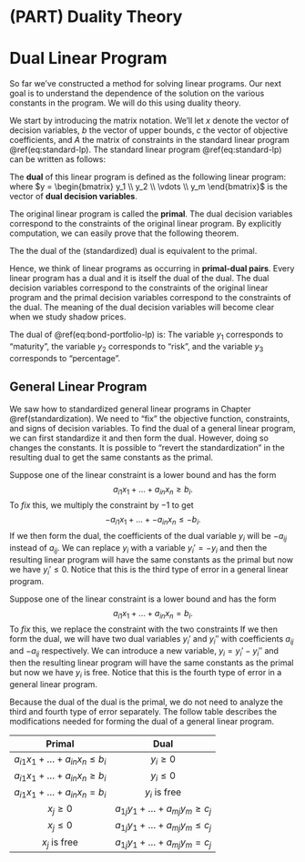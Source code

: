# (PART) Duality Theory {-}

# Dual Linear Program

So far we've constructed a method for solving linear programs.
Our next goal is to understand the dependence of the solution on the various constants in the program. 
We will do this using duality theory.

We start by introducing the matrix notation. We'll let $x$ denote the vector of decision variables, $b$ the vector of upper bounds, $c$ the vector of objective coefficients, and $A$ the matrix of constraints in the standard linear program \@ref(eq:standard-lp).
\begin{align*}
  x = \begin{bmatrix} x_1 \\ x_2 \\ \vdots \\ x_n \end{bmatrix}, \quad
  b = \begin{bmatrix} b_1 \\ b_2 \\ \vdots \\ b_m \end{bmatrix}, \quad
  c = \begin{bmatrix} c_1 \\ c_2 \\ \vdots \\ c_n \end{bmatrix}, \quad
  A = \begin{bmatrix} a_{11} & a_{12} & \dots & a_{1n} \\
            a_{21} & a_{22} & \dots & a_{2n} \\
            \vdots & \vdots & \ddots & \vdots \\
            a_{m1} & a_{m2} & \dots & a_{mn} \end{bmatrix}.
\end{align*}
The standard linear program \@ref(eq:standard-lp) can be written as follows:
\begin{equation*}
\begin{array}{lrll}
  \mbox{maximize: } & c_0 + c^T x \\
  \mbox{subject to: } 
    & A x & \leq & b \\
    & x & \geq & 0.
\end{array}
\end{equation*}

::: {.definition}
The **dual** of this linear program is defined as the following linear program:
\begin{equation}
  \begin{array}{lrll}
    \mbox{minimize: } & c_0 + b^T y \\
    \mbox{subject to: } 
      & A^T y & \geq & c \\
      & y & \geq & 0,
  \end{array}
  (\#eq:standard-dual-lp)
\end{equation}
where $y = \begin{bmatrix} y_1 \\ y_2 \\ \vdots \\ y_m \end{bmatrix}$ is the vector of **dual decision variables**. 
:::

The original linear program is called the **primal**. The dual decision variables correspond to the constraints of the original linear program. By explicitly computation, we can easily prove that the following theorem.

::: {.theorem}
The the dual of the (standardized) dual is equivalent to the primal.
:::

Hence, we think of linear programs as occurring in **primal-dual pairs**. 
Every linear program has a dual and it is itself the dual of the dual. 
The dual decision variables correspond to the constraints of the original linear program and the primal decision variables correspond to the constraints of the dual.
The meaning of the dual decision variables will become clear when we study shadow prices.

::: {.example}
The dual of \@ref(eq:bond-portfolio-lp) is:
\begin{equation}
\begin{array}{lrrrrrrrrrr}
  \mbox{minimize: } 
    & 3.6 y_1 & + & 1.5 y_2 & + & y_3 \\
  \mbox{subject to: }
    & 3y_1 & + & 2 y_2 & + & y_3 & \geq & 4 \\
    & 6y_1 & + & y_2 & + & y_3 & \geq & 3 \\
    & y_1 & , & y_2 & , & y_3 & \geq & 0.
\end{array}
(\#eq:bond-portfolio-dual)
\end{equation}
The variable $y_1$ corresponds to "maturity", the variable $y_2$ corresponds to "risk", and the variable $y_3$ corresponds to "percentage". 
:::


## General Linear Program

We saw how to standardized general linear programs in Chapter \@ref(standardization). We need to "fix" the objective function, constraints, and signs of decision variables. To find the dual of a general linear program, we can first standardize it and then form the dual. However, doing so changes the constants. It is possible to "revert the standardization" in the resulting dual to get the same constants as the primal.

Suppose one of the linear constraint is a lower bound and has the form $$a_{i1} x_1 + \dots + a_{in} x_n \geq b_i.$$
To *fix* this, we multiply the constraint by $-1$ to get $$-a_{i1} x_1 + \dots + - a_{in} x_n \leq -b_i.$$
If we then form the dual, the coefficients of the dual variable $y_i$ will be $-a_{ij}$ instead of $a_{ij}$. 
We can replace $y_i$ with a variable $y_i' = -y_i$ and then the resulting linear program will have the same constants as the primal but now we have $y_i' \le 0$.
Notice that this is the third type of error in a general linear program.

Suppose one of the linear constraint is a lower bound and has the form $$a_{i1} x_1 + \dots + a_{in} x_n = b_i.$$
To *fix* this, we replace the constraint with the two constraints
\begin{align*}
  a_{i1} x_1 + \dots + a_{in} x_n &\leq b_i, \\
  -a_{i1} x_1 - \dots - a_{in} x_n &\leq -b_i.
\end{align*}
If we then form the dual, we will have two dual variables $y_i'$ and $y_i''$ with coefficients $a_{ij}$ and $-a_{ij}$ respectively. 
We can introduce a new variable, $y_i = y_i' - y_i''$ and then the resulting linear program will have the same constants as the primal but now we have $y_i$ is free.
Notice that this is the fourth type of error in a general linear program.

Because the dual of the dual is the primal, we do not need to analyze the third and fourth type of error separately.
The follow table describes the modifications needed for forming the dual of a general linear program.

| Primal | Dual | 
| :----: | :--: |
| $a_{i1} x_1 + \dots + a_{in} x_n \le b_i$ | $y_i \ge 0$ |
| $a_{i1} x_1 + \dots + a_{in} x_n \ge b_i$ | $y_i \le 0$ |
| $a_{i1} x_1 + \dots + a_{in} x_n = b_i$ | $y_i$ is free |
| $x_j \ge 0$ | $a_{1j}y_1 + \dots + a_{mj} y_m \ge c_j$ |
| $x_j \le 0$ | $a_{1j}y_1 + \dots + a_{mj} y_m \le c_j$ |
| $x_j$ is free | $a_{1j}y_1 + \dots + a_{mj} y_m = c_j$ |
